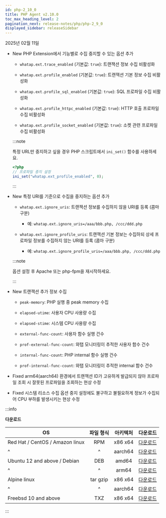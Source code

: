 ```yaml
---
id: php-2_10_0
title: PHP Agent v2.10.0
toc_max_heading_level: 2
pagination_next: release-notes/php/php-2_9_0
displayed_sidebar: releaseSidebar
---
```


2025년 02월 11일

- <Status priority='1'>New</Status> PHP Extension에서 기능별로 수집 중지할 수 있는 옵션 추가

  - `whatap.ext.trace_enabled` (기본값: `true`): 트랜잭션 정보 수집 비활성화

  - `whatap.ext.profile_enabled` (기본값: `true`): 트랜잭션 기본 정보 수집 비활성화

  - `whatap.ext.profile_sql_enabled` (기본값: `true`): SQL 프로파일 수집 비활성화

  - `whatap.ext.profile_httpc_enabled` (기본값: `true`): HTTP 호출 프로파일 수집 비활성화

  - `whatap.ext.profile_socket_enabled` (기본값: `true`): 소켓 관련 프로파일 수집 비활성화

  :::note

  특정 URL만 중지하고 싶을 경우 PHP 스크립트에서 `ini_set()` 함수를 사용하세요. 

  ```php
  <?php
  // 프로파일 중지 설정
  ini_set("whatap.ext_profile_enabled", 0);
  ```
  
  :::

- <Status priority='1'>New</Status> 특정 URI를 기준으로 수집을 중지하는 옵션 추가

  - `whatap.ext.ignore_uris`: 트랜잭션 정보를 수집하지 않을 URI를 등록 (콤마 구분)

    - 예: `whatap.ext.ignore_uris=/aaa/bbb.php, /ccc/ddd.php`

  - `whatap.ext.ignore_profile_uris`: 트랜잭션 기본 정보는 수집하되 상세 프로파일 정보를 수집하지 않는 URI를 등록 (콤마 구분)

    - 예: `whatap.ext.ignore_profile_uris=/aaa/bbb.php, /ccc/ddd.php`

  :::note 

  옵션 설정 후 Apache 또는 php-fpm을 재시작하세요. 

  :::

- <Status priority='1'>New</Status> 트랜잭션 추가 정보 수집

  - `peak-memory`: PHP 실행 중 peak memory 수집

  - `elapsed-utime`: 사용자 CPU 사용량 수집

  - `elapsed-stime`: 시스템 CPU 사용량 수집

  - `external-func-count`: 사용자 함수 실행 건수

  - `prof-external-func-count`: 와탭 모니터링이 추적한 사용자 함수 건수

  - `internal-func-count`: PHP internal 함수 실행 건수

  - `prof-internal-func-count`: 와탭 모니터링이 추적한 internal 함수 건수

- <Status priority='0'>Fixed</Status> arm64(aarch64) 환경에서 트랜잭션 ID가 고유하게 발급되지 않아 프로파일 조회 시 잘못된 프로파일을 조회하는 현상 수정 

- <Status priority='0'>Fixed</Status> 시스템 리소스 수집 옵션 중지 설정에도 불구하고 불필요하게 정보가 수집되어 CPU 부하를 발생시키는 현상 수정 

:::info

**다운로드**

| OS | 파일 형식 | 아키텍처 | 다운로드 |
| - | :-: | :-: | :-: |
| Red Hat / CentOS / Amazon linux | RPM | x86 x64 | [다운로드](https://repo.whatap.io/centos/6/x86_64/whatap-php-2.10-0.x86_64.rpm) |
| \^ | \^ | aarch64 | [다운로드](https://repo.whatap.io/centos/7/aarch64/whatap-php-2.10-0.aarch64.rpm) |
| Ubuntu 12 and above / Debian | DEB | amd64 | [다운로드](https://repo.whatap.io/debian/unstable/whatap-php_2.10.0_amd64.deb) |
| \^ | \^ | arm64 | [다운로드](https://repo.whatap.io/debian/unstable/whatap-php_2.10.0_arm64.deb) |
| Alpine linux | tar gzip | x86 x64 | [다운로드](https://repo.whatap.io/alpine/x86_64/whatap-php-2.10.0.tar.gz) |
| \^ | \^ | aarch64 | [다운로드](https://repo.whatap.io/alpine/aarch64/whatap-php-2.10.0.tar.gz) |
| Freebsd 10 and above | TXZ | x86 x64 | [다운로드](https://repo.whatap.io/freebsd/10/whatap-php-2.10.0.txz) |

:::
